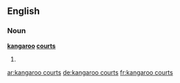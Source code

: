 ==English==

===Noun===
'''[[kangaroo]] [[courts]]'''
# {{plural of|kangaroo court}}

[[ar:kangaroo courts]]
[[de:kangaroo courts]]
[[fr:kangaroo courts]]
